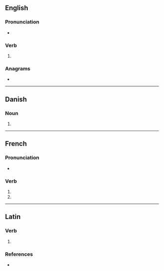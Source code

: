 {{also|pavés|påves}}
==English==

===Pronunciation===
* {{IPA|en|/peɪvz/}}

===Verb===
{{head|en|verb form}}

# {{en-third-person singular of|pave}}

===Anagrams===
* {{anagrams|en|a=aepsv|Vespa|spave|vapes}}

----

==Danish==

===Noun===
{{head|da|noun form|g=c}}

# {{inflection of|da|pave||indef|gen|s}}

----

==French==

===Pronunciation===
* {{IPA|fr|/pav/}}

===Verb===
{{head|fr|verb form}}

# {{inflection of|fr|paver||2|s|pres|indc}}
# {{inflection of|fr|paver||2|s|pres|subj}}

----

==Latin==

===Verb===
{{la-verb-form|pavēs}}

# {{inflection of|la|paveō||2|s|pres|actv|indc}}

===References===
* {{R:du Cange}}